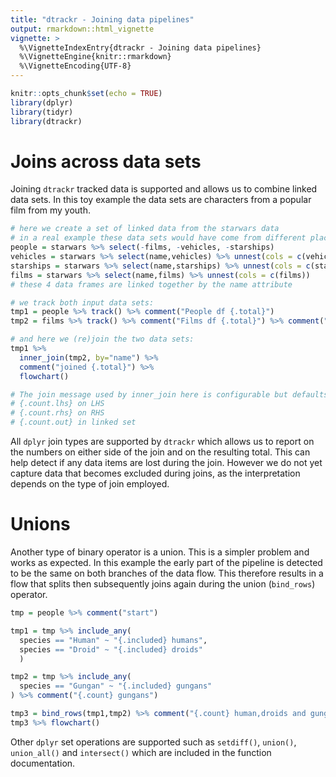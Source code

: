 ```yaml
---
title: "dtrackr - Joining data pipelines"
output: rmarkdown::html_vignette
vignette: >
  %\VignetteIndexEntry{dtrackr - Joining data pipelines}
  %\VignetteEngine{knitr::rmarkdown}
  %\VignetteEncoding{UTF-8}
---
```


```r
knitr::opts_chunk$set(echo = TRUE)
library(dplyr)
library(tidyr)
library(dtrackr)
```

# Joins across data sets

Joining `dtrackr` tracked data is supported and allows us to combine linked data
sets. In this toy example the data sets are characters from a popular film from
my youth.

```r

# here we create a set of linked data from the starwars data
# in a real example these data sets would have come from different places
people = starwars %>% select(-films, -vehicles, -starships)
vehicles = starwars %>% select(name,vehicles) %>% unnest(cols = c(vehicles))
starships = starwars %>% select(name,starships) %>% unnest(cols = c(starships))
films = starwars %>% select(name,films) %>% unnest(cols = c(films))
# these 4 data frames are linked together by the name attribute

# we track both input data sets:
tmp1 = people %>% track() %>% comment("People df {.total}")
tmp2 = films %>% track() %>% comment("Films df {.total}") %>% comment("a test comment")

# and here we (re)join the two data sets:
tmp1 %>% 
  inner_join(tmp2, by="name") %>% 
  comment("joined {.total}") %>% 
  flowchart()

# The join message used by inner_join here is configurable but defaults to 
# {.count.lhs} on LHS
# {.count.rhs} on RHS
# {.count.out} in linked set

```

All `dplyr` join types are supported by `dtrackr` which allows us to report on the
numbers on either side of the join and on the resulting total. This can help
detect if any data items are lost during the join. However we do not yet capture
data that becomes excluded during joins, as the interpretation depends on the
type of join employed.

# Unions

Another type of binary operator is a union. This is a simpler problem and works
as expected. In this example the early part of the pipeline is detected to be
the same on both branches of the data flow. This therefore results in a flow
that splits then subsequently joins again during the union (`bind_rows`)
operator.

```r

tmp = people %>% comment("start")

tmp1 = tmp %>% include_any(
  species == "Human" ~ "{.included} humans",
  species == "Droid" ~ "{.included} droids"
  )

tmp2 = tmp %>% include_any(
  species == "Gungan" ~ "{.included} gungans"
) %>% comment("{.count} gungans")

tmp3 = bind_rows(tmp1,tmp2) %>% comment("{.count} human,droids and gungans") 
tmp3 %>% flowchart()

```

Other `dplyr` set operations are supported such as `setdiff()`, `union()`,
`union_all()` and `intersect()` which are included in the function
documentation.
